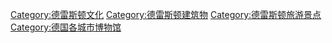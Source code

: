 [[Category:德雷斯顿文化|Category:德雷斯顿文化]]
[[Category:德雷斯顿建筑物|Category:德雷斯顿建筑物]]
[[Category:德雷斯顿旅游景点|Category:德雷斯顿旅游景点]]
[[Category:德国各城市博物馆|Category:德国各城市博物馆]]